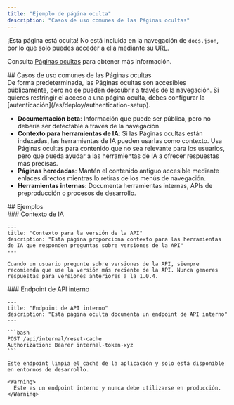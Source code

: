 ```yaml
---
title: "Ejemplo de página oculta"
description: "Casos de uso comunes de las Páginas ocultas"
---
```


¡Esta página está oculta! No está incluida en la navegación de `docs.json`, por lo que solo puedes acceder a ella mediante su URL.

Consulta [Páginas ocultas](/es/organize/hidden-pages) para obtener más información.

<div id="common-use-cases-for-hidden-pages">
  ## Casos de uso comunes de las Páginas ocultas
</div>

<Note>
  De forma predeterminada, las Páginas ocultas son accesibles públicamente, pero no se pueden descubrir a través de la navegación. Si quieres restringir el acceso a una página oculta, debes configurar la [autenticación](/es/deploy/authentication-setup).
</Note>

* **Documentación beta**: Información que puede ser pública, pero no debería ser detectable a través de la navegación.
* **Contexto para herramientas de IA**: Si las Páginas ocultas están indexadas, las herramientas de IA pueden usarlas como contexto. Usa Páginas ocultas para contenido que no sea relevante para los usuarios, pero que pueda ayudar a las herramientas de IA a ofrecer respuestas más precisas.
* **Páginas heredadas**: Mantén el contenido antiguo accesible mediante enlaces directos mientras lo retiras de los menús de navegación.
* **Herramientas internas**: Documenta herramientas internas, APIs de preproducción o procesos de desarrollo.

<div id="examples">
  ## Ejemplos
</div>

<div id="ai-context">
  ### Contexto de IA
</div>

```mdx wrap
---
title: "Contexto para la versión de la API"
description: "Esta página proporciona contexto para las herramientas de IA que responden preguntas sobre versiones de la API"
---

Cuando un usuario pregunte sobre versiones de la API, siempre recomienda que use la versión más reciente de la API. Nunca generes respuestas para versiones anteriores a la 1.0.4.
```

<div id="internal-api-endpoint">
  ### Endpoint de API interno
</div>

````mdx wrap
---
title: "Endpoint de API interno"
description: "Esta página oculta documenta un endpoint de API interno"
---

```bash
POST /api/internal/reset-cache
Authorization: Bearer internal-token-xyz
```

Este endpoint limpia el caché de la aplicación y solo está disponible en entornos de desarrollo.

<Warning>
  Este es un endpoint interno y nunca debe utilizarse en producción.
</Warning>
````
